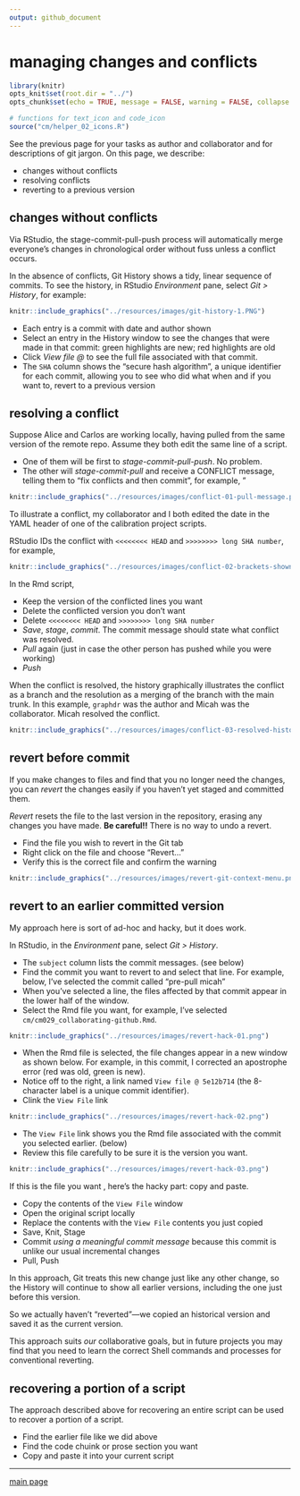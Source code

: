 ```yaml
---
output: github_document
--- 
```


# managing changes and conflicts  

```r
library(knitr)
opts_knit$set(root.dir = "../")
opts_chunk$set(echo = TRUE, message = FALSE, warning = FALSE, collapse = FALSE, fig.keep = 'high')
```

```r
# functions for text_icon and code_icon
source("cm/helper_02_icons.R")
```

See the previous page for your tasks as author and collaborator and for descriptions of git jargon. On this page, we describe:  

- changes without conflicts 
- resolving conflicts 
- reverting to a previous version 




## changes without conflicts 

Via RStudio, the stage-commit-pull-push process will automatically merge everyone's changes in chronological order without fuss unless a conflict occurs. 

In the absence of conflicts, Git History shows a tidy, linear sequence of commits. To see the history, in RStudio *Environment* pane, select *Git > History*, for example: 

```r
knitr::include_graphics("../resources/images/git-history-1.PNG")
```

- Each entry is a commit with date and author shown   
- Select an entry in the History window to see the changes that were made in that commit: green highlights are new; red highlights are old 
- Click *View file \@* to see the full file associated with that commit. 
- The `SHA` column shows the "secure hash algorithm", a unique identifier for each commit, allowing you to see who did what when and if you want to, revert to a previous version 


## resolving a conflict 

Suppose Alice and Carlos are working locally, having pulled from the same version of the remote repo. Assume they both edit the same line of a script. 

- One of them will be first to *stage-commit-pull-push*. No problem. 
- The other will *stage-commit-pull* and receive a CONFLICT message, telling them to "fix conflicts and then commit", for example, "  


```r
knitr::include_graphics("../resources/images/conflict-01-pull-message.png")
```



To illustrate a conflict, my collaborator and I both edited the date in the YAML header of one of the calibration project scripts. 
 
RStudio IDs the conflict with `<<<<<<<< HEAD` and `>>>>>>>> long SHA number`, for example, 


```r
knitr::include_graphics("../resources/images/conflict-02-brackets-shown.png")
```

In the Rmd script, 

- Keep the version of the conflicted lines you want 
- Delete the conflicted version you don't want 
- Delete  `<<<<<<<< HEAD` and `>>>>>>>> long SHA number` 
- *Save*, *stage*, *commit*. The commit message should state what conflict was resolved. 
- *Pull* again (just in case the other person has pushed while you were working) 
- *Push* 

When the conflict is resolved, the history graphically illustrates the conflict as a branch and the resolution as a merging of the branch with the main trunk. In this example, `graphdr` was the author and Micah was the collaborator. Micah resolved the conflict. 

```r
knitr::include_graphics("../resources/images/conflict-03-resolved-history.png")
```

## revert before commit   

If you make changes to files and find that you no longer need the changes, you can *revert* the changes easily if you haven't yet staged and committed them.  

*Revert* resets the file to the last version in the repository, erasing any changes you have made. **Be careful!!** There is no way to undo a revert.

- Find the file you wish to revert in the Git tab
- Right click on the file and choose "Revert..."
- Verify this is the correct file and confirm the warning

```r
knitr::include_graphics("../resources/images/revert-git-context-menu.png")
```

## revert to an earlier committed version 

My approach here is sort of ad-hoc and hacky, but it does work. 

In RStudio, in the *Environment* pane, select *Git > History*. 



- The `subject` column lists the commit messages. (see below) 
- Find the commit you want to revert to and select that line. For example, below, I've selected the commit called "pre-pull micah" 
- When you've selected a line, the files affected by that commit appear in the lower half of the window. 
- Select the Rmd file you want, for example, I've selected `cm/cm029_collaborating-github.Rmd`. 

```r
knitr::include_graphics("../resources/images/revert-hack-01.png")
```


- When the Rmd file is selected, the file changes appear in a new window as shown below. For example, in this commit, I corrected an apostrophe error (red was old, green is new).  
- Notice off to the right, a link named `View file @ 5e12b714` (the 8-character label is a unique commit identifier). 
- Clink the `View File` link 

```r
knitr::include_graphics("../resources/images/revert-hack-02.png")
```

- The `View File` link shows you the Rmd file associated with the commit you selected earlier. (below) 
- Review this file carefully to be sure it is the version you want. 

```r
knitr::include_graphics("../resources/images/revert-hack-03.png")
```

If this is the file you want , here's the hacky part: copy and paste.

- Copy the contents of the `View File` window 
- Open the original script locally 
- Replace the contents with the `View File` contents you just copied 
- Save, Knit, Stage 
- Commit *using a meaningful commit message* because this commit is unlike our usual incremental changes 
- Pull, Push 

In this approach, Git treats this new change just like any other change, so the History will continue to show all earlier versions, including the one just before this version. 
 
So we actually haven't "reverted"---we copied an historical version and saved it as the current version. 

This approach suits *our* collaborative goals, but in future projects you may find that you need to learn the correct Shell commands and processes for conventional reverting.  

## recovering a portion of a script 

The approach described above for recovering an entire script can be used to recover a portion of a script. 

- Find the earlier file like we did above 
- Find the code chuink or prose section you want 
- Copy and paste it into your current script 





--- 
[main page](../README.md)
